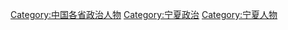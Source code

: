 [[Category:中国各省政治人物|Category:中国各省政治人物]]
[[Category:宁夏政治|Category:宁夏政治]]
[[Category:宁夏人物|Category:宁夏人物]]